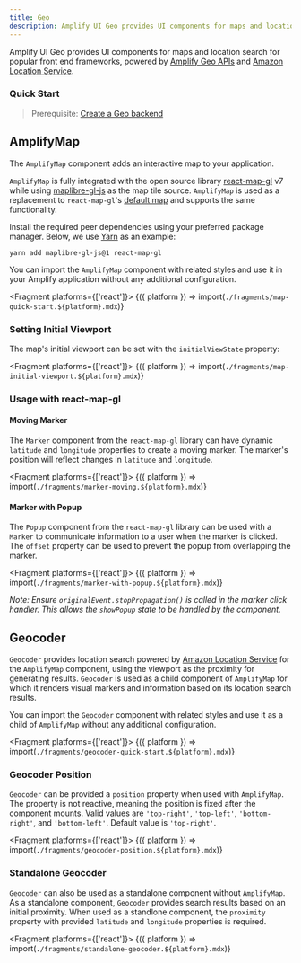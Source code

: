 ```yaml
---
title: Geo
description: Amplify UI Geo provides UI components for maps and location search for popular front end frameworks.
---
```



Amplify UI Geo provides UI components for maps and location search for popular front end frameworks, powered by
[Amplify Geo APIs](https://docs.amplify.aws/lib/geo/getting-started/q/platform/js/) and
[Amazon Location Service](https://aws.amazon.com/location/).

### Quick Start

> Prerequisite: [Create a Geo backend](https://docs.amplify.aws/lib/geo/getting-started/q/platform/js/)

## AmplifyMap

The `AmplifyMap` component adds an interactive map to your application.

`AmplifyMap` is fully integrated with the open source library [react-map-gl](https://visgl.github.io/react-map-gl/) v7
while using [maplibre-gl-js](https://maplibre.org/maplibre-gl-js-docs/api/) as the map tile source. `AmplifyMap` is
used as a replacement to `react-map-gl`'s [default map](https://visgl.github.io/react-map-gl/docs/api-reference/map)
and supports the same functionality.

Install the required peer dependencies using your preferred package manager. Below, we use [Yarn](https://yarnpkg.com/)
as an example:

```shell
yarn add maplibre-gl-js@1 react-map-gl
```

You can import the `AmplifyMap` component with related styles and use it in your Amplify application without any
additional configuration.

<Fragment platforms={['react']}>
  {({ platform }) => import(`./fragments/map-quick-start.${platform}.mdx`)}
</Fragment>

### Setting Initial Viewport

The map's initial viewport can be set with the `initialViewState` property:

<Fragment platforms={['react']}>
  {({ platform }) => import(`./fragments/map-initial-viewport.${platform}.mdx`)}
</Fragment>

### Usage with react-map-gl

#### Moving Marker

The `Marker` component from the `react-map-gl` library can have dynamic `latitude` and `longitude` properties to create
a moving marker. The marker's position will reflect changes in `latitude` and `longitude`.

<Fragment platforms={['react']}>
  {({ platform }) => import(`./fragments/marker-moving.${platform}.mdx`)}
</Fragment>

#### Marker with Popup

The `Popup` component from the `react-map-gl` library can be used with a `Marker` to communicate information to a user
when the marker is clicked. The `offset` property can be used to prevent the popup from overlapping the marker.

<Fragment platforms={['react']}>
  {({ platform }) => import(`./fragments/marker-with-popup.${platform}.mdx`)}
</Fragment>

_Note: Ensure `originalEvent.stopPropagation()` is called in the marker click handler. This allows the `showPopup`
state to be handled by the component._

## Geocoder

`Geocoder` provides location search powered by [Amazon Location Service](https://aws.amazon.com/location/) for the
`AmplifyMap` component, using the viewport as the proximity for generating results. `Geocoder` is used as a child
component of `AmplifyMap` for which it renders visual markers and information based on its location search results.

You can import the `Geocoder` component with related styles and use it as a child of `AmplifyMap` without any
additional configuration.

<Fragment platforms={['react']}>
  {({ platform }) => import(`./fragments/geocoder-quick-start.${platform}.mdx`)}
</Fragment>

### Geocoder Position

`Geocoder` can be provided a `position` property when used with `AmplifyMap`. The property is not reactive, meaning the
position is fixed after the component mounts. Valid values are `'top-right'`, `'top-left'`, `'bottom-right'`, and
`'bottom-left'`. Default value is `'top-right'`.

<Fragment platforms={['react']}>
  {({ platform }) => import(`./fragments/geocoder-position.${platform}.mdx`)}
</Fragment>

### Standalone Geocoder

`Geocoder` can also be used as a standalone component without `AmplifyMap`. As a standalone component, `Geocoder`
provides search results based on an initial proximity. When used as a standlone component, the `proximity` property
with provided `latitude` and `longitude` properties is required.

<Fragment platforms={['react']}>
  {({ platform }) => import(`./fragments/standalone-geocoder.${platform}.mdx`)}
</Fragment>
